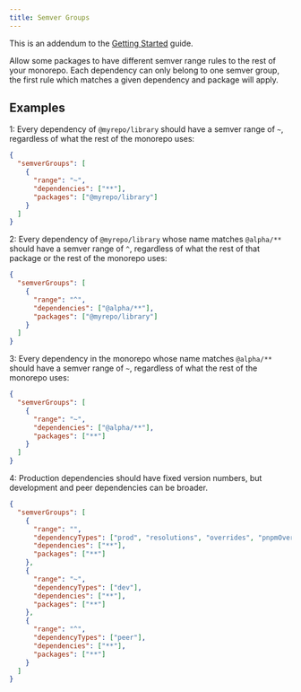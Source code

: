 ```yaml
---
title: Semver Groups
---
```


This is an addendum to the [Getting Started](/syncpack/guide/getting-started) guide.

Allow some packages to have different semver range rules to the rest of your monorepo. Each dependency can only belong to one semver group, the first rule which matches a given dependency and package will apply.

## Examples

1: Every dependency of `@myrepo/library` should have a semver range of `~`, regardless of what the rest of the monorepo uses:

```json title=".syncpackrc"
{
  "semverGroups": [
    {
      "range": "~",
      "dependencies": ["**"],
      "packages": ["@myrepo/library"]
    }
  ]
}
```

2: Every dependency of `@myrepo/library` whose name matches `@alpha/**` should have a semver range of `^`, regardless of what the rest of that package or the rest of the monorepo uses:

```json title=".syncpackrc"
{
  "semverGroups": [
    {
      "range": "^",
      "dependencies": ["@alpha/**"],
      "packages": ["@myrepo/library"]
    }
  ]
}
```

3: Every dependency in the monorepo whose name matches `@alpha/**` should have a semver range of `~`, regardless of what the rest of the monorepo uses:

```json title=".syncpackrc"
{
  "semverGroups": [
    {
      "range": "~",
      "dependencies": ["@alpha/**"],
      "packages": ["**"]
    }
  ]
}
```

4: Production dependencies should have fixed version numbers, but development and peer dependencies can be broader.

```json title=".syncpackrc"
{
  "semverGroups": [
    {
      "range": "",
      "dependencyTypes": ["prod", "resolutions", "overrides", "pnpmOverrides", "local"],
      "dependencies": ["**"],
      "packages": ["**"]
    },
    {
      "range": "~",
      "dependencyTypes": ["dev"],
      "dependencies": ["**"],
      "packages": ["**"]
    },
    {
      "range": "^",
      "dependencyTypes": ["peer"],
      "dependencies": ["**"],
      "packages": ["**"]
    }
  ]
}
```
